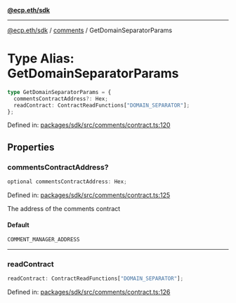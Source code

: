 [**@ecp.eth/sdk**](../../index.mdx)

***

[@ecp.eth/sdk](/sdk-reference/index.mdx) / [comments](/sdk-reference/comments/index.mdx) / GetDomainSeparatorParams

# Type Alias: GetDomainSeparatorParams

```ts
type GetDomainSeparatorParams = {
  commentsContractAddress?: Hex;
  readContract: ContractReadFunctions["DOMAIN_SEPARATOR"];
};
```

Defined in: [packages/sdk/src/comments/contract.ts:120](https://github.com/ecp-eth/comments-monorepo/blob/main/packages/sdk/src/comments/contract.ts#L120)

## Properties

### commentsContractAddress?

```ts
optional commentsContractAddress: Hex;
```

Defined in: [packages/sdk/src/comments/contract.ts:125](https://github.com/ecp-eth/comments-monorepo/blob/main/packages/sdk/src/comments/contract.ts#L125)

The address of the comments contract

#### Default

```ts
COMMENT_MANAGER_ADDRESS
```

***

### readContract

```ts
readContract: ContractReadFunctions["DOMAIN_SEPARATOR"];
```

Defined in: [packages/sdk/src/comments/contract.ts:126](https://github.com/ecp-eth/comments-monorepo/blob/main/packages/sdk/src/comments/contract.ts#L126)
